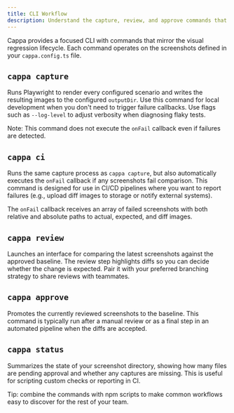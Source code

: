 ```yaml
---
title: CLI Workflow
description: Understand the capture, review, and approve commands that power Cappa.
---
```


Cappa provides a focused CLI with commands that mirror the visual regression lifecycle. Each command
operates on the screenshots defined in your `cappa.config.ts` file.

## `cappa capture`

Runs Playwright to render every configured scenario and writes the resulting images to the
configured `outputDir`. Use this command for local development when you don't need to trigger
failure callbacks. Use flags such as `--log-level` to adjust verbosity when diagnosing flaky tests.

Note: This command does not execute the `onFail` callback even if failures are detected.

## `cappa ci`

Runs the same capture process as `cappa capture`, but also automatically executes the `onFail`
callback if any screenshots fail comparison. This command is designed for use in CI/CD pipelines
where you want to report failures (e.g., upload diff images to storage or notify external systems).

The `onFail` callback receives an array of failed screenshots with both relative and absolute
paths to actual, expected, and diff images.

## `cappa review`

Launches an interface for comparing the latest screenshots against the approved baseline. The review
step highlights diffs so you can decide whether the change is expected. Pair it with your preferred
branching strategy to share reviews with teammates.

## `cappa approve`

Promotes the currently reviewed screenshots to the baseline. This command is typically run after a
manual review or as a final step in an automated pipeline when the diffs are accepted.

## `cappa status`

Summarizes the state of your screenshot directory, showing how many files are pending approval and
whether any captures are missing. This is useful for scripting custom checks or reporting in CI.

Tip: combine the commands with npm scripts to make common workflows easy to discover for the rest of
your team.
